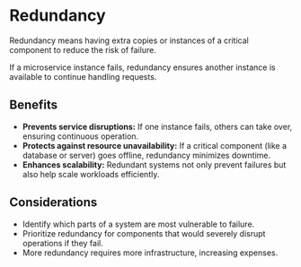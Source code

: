 # Redundancy

Redundancy means having extra copies or instances of a critical component to reduce the risk of failure.

If a microservice instance fails, redundancy ensures another instance is available to continue handling requests.

## Benefits

- **Prevents service disruptions:** If one instance fails, others can take over, ensuring continuous operation.
- **Protects against resource unavailability:** If a critical component (like a database or server) goes offline, redundancy minimizes downtime.
- **Enhances scalability:** Redundant systems not only prevent failures but also help scale workloads efficiently.

## Considerations

- Identify which parts of a system are most vulnerable to failure.
- Prioritize redundancy for components that would severely disrupt operations if they fail.
- More redundancy requires more infrastructure, increasing expenses.
